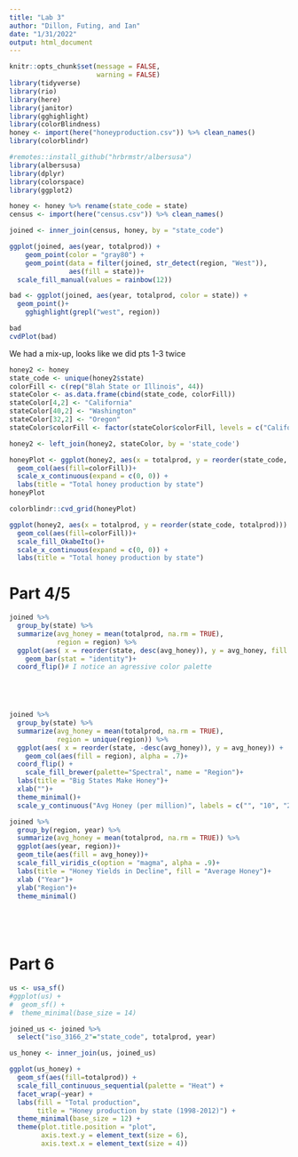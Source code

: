 ```yaml
---
title: "Lab 3"
author: "Dillon, Futing, and Ian"
date: "1/31/2022"
output: html_document
---
```

```r
knitr::opts_chunk$set(message = FALSE,
                      warning = FALSE)
library(tidyverse)
library(rio)
library(here)
library(janitor)
library(gghighlight)
library(colorBlindness)
honey <- import(here("honeyproduction.csv")) %>% clean_names()
library(colorblindr)

#remotes::install_github("hrbrmstr/albersusa")
library(albersusa)
library(dplyr)
library(colorspace)
library(ggplot2)
```


```r

honey <- honey %>% rename(state_code = state)
census <- import(here("census.csv")) %>% clean_names()

joined <- inner_join(census, honey, by = "state_code")

ggplot(joined, aes(year, totalprod)) +
    geom_point(color = "gray80") +
    geom_point(data = filter(joined, str_detect(region, "West")),
               aes(fill = state))+  
  scale_fill_manual(values = rainbow(12)) 

bad <- ggplot(joined, aes(year, totalprod, color = state)) +
  geom_point()+
    gghighlight(grepl("west", region))

bad
cvdPlot(bad)

```

We had a mix-up, looks like we did pts 1-3 twice

```r
honey2 <- honey
state_code <- unique(honey2$state)
colorFill <- c(rep("Blah State or Illinois", 44))
stateColor <- as.data.frame(cbind(state_code, colorFill))
stateColor[4,2] <- "California"
stateColor[40,2] <- "Washington"
stateColor[32,2] <- "Oregon"
stateColor$colorFill <- factor(stateColor$colorFill, levels = c("California", "Oregon", "Washington", "Blah State or Illinois"))

honey2 <- left_join(honey2, stateColor, by = 'state_code')

honeyPlot <- ggplot(honey2, aes(x = totalprod, y = reorder(state_code, totalprod))) + 
  geom_col(aes(fill=colorFill))+ 
  scale_x_continuous(expand = c(0, 0)) +
  labs(title = "Total honey production by state")
honeyPlot
```


```r
colorblindr::cvd_grid(honeyPlot)
```


```r
ggplot(honey2, aes(x = totalprod, y = reorder(state_code, totalprod))) + 
  geom_col(aes(fill=colorFill))+ 
  scale_fill_OkabeIto()+
  scale_x_continuous(expand = c(0, 0)) +
  labs(title = "Total honey production by state")


```



# Part 4/5
```r


joined %>% 
  group_by(state) %>% 
  summarize(avg_honey = mean(totalprod, na.rm = TRUE), 
            region = region) %>% 
  ggplot(aes( x = reorder(state, desc(avg_honey)), y = avg_honey, fill = region)) +
    geom_bar(stat = "identity")+
  coord_flip()# I notice an agressive color palette
 




joined %>% 
  group_by(state) %>% 
  summarize(avg_honey = mean(totalprod, na.rm = TRUE), 
            region = unique(region)) %>% 
  ggplot(aes( x = reorder(state, -desc(avg_honey)), y = avg_honey)) +
    geom_col(aes(fill = region), alpha = .7)+
  coord_flip() + 
    scale_fill_brewer(palette="Spectral", name = "Region")+
  labs(title = "Big States Make Honey")+
  xlab("")+
  theme_minimal()+
  scale_y_continuous("Avg Honey (per million)", labels = c("", "10", "20", "30"))

joined %>% 
  group_by(region, year) %>% 
  summarize(avg_honey = mean(totalprod, na.rm = TRUE)) %>% 
  ggplot(aes(year, region))+
  geom_tile(aes(fill = avg_honey))+
  scale_fill_viridis_c(option = "magma", alpha = .9)+
  labs(title = "Honey Yields in Decline", fill = "Average Honey")+
  xlab ("Year")+
  ylab("Region")+
  theme_minimal()
  
  

  
```

# Part 6
```r
us <- usa_sf()
#ggplot(us) +
#  geom_sf() +
#  theme_minimal(base_size = 14)

joined_us <- joined %>%
  select("iso_3166_2"="state_code", totalprod, year)

us_honey <- inner_join(us, joined_us)

ggplot(us_honey) +
  geom_sf(aes(fill=totalprod)) +
  scale_fill_continuous_sequential(palette = "Heat") +  
  facet_wrap(~year) +
  labs(fill = "Total production",
       title = "Honey production by state (1998-2012)") +
  theme_minimal(base_size = 12) +
  theme(plot.title.position = "plot",
        axis.text.y = element_text(size = 6),
        axis.text.x = element_text(size = 4))

```
